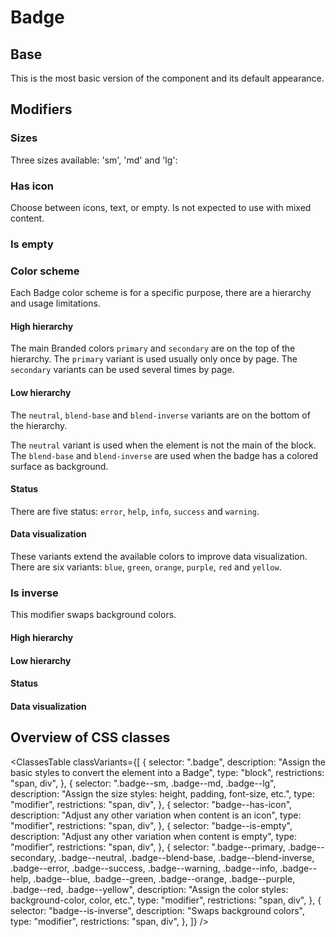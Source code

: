 

<Meta of={Stories} />

# Badge

## Base

This is the most basic version of the component and its default appearance.

<Canvas of={Stories.Basic} />

## Modifiers

### Sizes

Three sizes available: 'sm', 'md' and 'lg':

<Canvas of={Stories.Sizes} />

### Has icon

Choose between icons, text, or empty. Is not expected to use with mixed content.

<Canvas of={Stories.Icon} />

### Is empty

<Canvas of={Stories.IsEmpty} />

### Color scheme

Each Badge color scheme is for a specific purpose, there are a hierarchy and usage
limitations.

#### High hierarchy

The main Branded colors `primary` and `secondary` are on the top of the
hierarchy. The `primary` variant is used usually only once by page. The
`secondary` variants can be used several times by page.

<Canvas of={Stories.ColorSchemeHighHierarchy} />

#### Low hierarchy

The `neutral`, `blend-base` and `blend-inverse` variants are on the bottom of
the hierarchy.

The `neutral` variant is used when the element is not the main of
the block. The `blend-base` and `blend-inverse` are used when the badge has a
colored surface as background.

<Canvas of={Stories.ColorSchemeLowHierarchy} />

#### Status

There are five status: `error`, `help`, `info`, `success` and `warning`.

<Canvas of={Stories.Status} />

#### Data visualization

These variants extend the available colors to improve data visualization. There
are six variants: `blue`, `green`, `orange`, `purple`, `red` and `yellow`.

<Canvas of={Stories.DataVisualization} />

### Is inverse

This modifier swaps background colors.

#### High hierarchy

<Canvas of={Stories.InverseHighHierarchy} />

#### Low hierarchy

<Canvas of={Stories.InverseLowHierarchy} />

#### Status

<Canvas of={Stories.InverseStatus} />

#### Data visualization

<Canvas of={Stories.InverseDataVisualization} />

## Overview of CSS classes

<ClassesTable
  classVariants={[
    {
      selector: ".badge",
      description:
        "Assign the basic styles to convert the element into a Badge",
      type: "block",
      restrictions: "span, div",
    },
    {
      selector: ".badge--sm, .badge--md, .badge--lg",
      description: "Assign the size styles: height, padding, font-size, etc.",
      type: "modifier",
      restrictions: "span, div",
    },
    {
      selector: "badge--has-icon",
      description: "Adjust any other variation when content is an icon",
      type: "modifier",
      restrictions: "span, div",
    },
    {
      selector: "badge--is-empty",
      description: "Adjust any other variation when content is empty",
      type: "modifier",
      restrictions: "span, div",
    },
    {
      selector:
        ".badge--primary, .badge--secondary, .badge--neutral, .badge--blend-base, .badge--blend-inverse, .badge--error, .badge--success, .badge--warning, .badge--info, .badge--help, .badge--blue, .badge--green, .badge--orange, .badge--purple, .badge--red, .badge--yellow",
      description: "Assign the color styles: background-color, color, etc.",
      type: "modifier",
      restrictions: "span, div",
    },
    {
      selector: "badge--is-inverse",
      description: "Swaps background colors",
      type: "modifier",
      restrictions: "span, div",
    },
  ]}
/>
